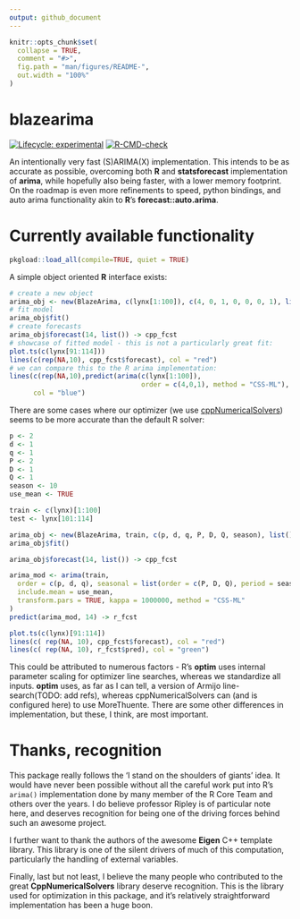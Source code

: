 ```yaml
---
output: github_document
---
```


<!-- README.md is generated from README.Rmd. Please edit that file -->

```r
knitr::opts_chunk$set(
  collapse = TRUE,
  comment = "#>",
  fig.path = "man/figures/README-",
  out.width = "100%"
)
```

# blazearima

<!-- badges: start -->
[![Lifecycle: experimental](https://img.shields.io/badge/lifecycle-experimental-orange.svg)](https://lifecycle.r-lib.org/articles/stages.html#experimental)
[![R-CMD-check](https://github.com/JSzitas/fasttbats/workflows/R-CMD-check/badge.svg)](https://github.com/JSzitas/fasttbats/actions)
<!-- badges: end -->

An intentionally very fast (S)ARIMA(X) implementation. This intends to be as accurate as possible, overcoming both **R** and **statsforecast** implementation
of **arima**, while hopefully also being faster, with a lower memory footprint. 
<!-- This faster goal seems to have been reached, at least comparing against **R**'s arima:  -->
On the roadmap is even more refinements to speed, python bindings, and auto arima functionality akin to **R**'s **forecast::auto.arima**.

# Currently available functionality 

```r
pkgload::load_all(compile=TRUE, quiet = TRUE)
```

A simple object oriented **R** interface exists: 


```r
# create a new object 
arima_obj <- new(BlazeArima, c(lynx[1:100]), c(4, 0, 1, 0, 0, 0, 1), list(), "Gardner", "CSS-ML", c(TRUE, FALSE, TRUE), 1000000)
# fit model
arima_obj$fit()
# create forecasts
arima_obj$forecast(14, list()) -> cpp_fcst
# showcase of fitted model - this is not a particularly great fit: 
plot.ts(c(lynx[91:114]))
lines(c(rep(NA,10), cpp_fcst$forecast), col = "red")
# we can compare this to the R arima implementation:
lines(c(rep(NA,10),predict(arima(c(lynx[1:100]),
                                 order = c(4,0,1), method = "CSS-ML"), 14)$pred),
      col = "blue")
```


There are some cases where our optimizer (we use [cppNumericalSolvers](https://github.com/PatWie/CppNumericalSolvers)) seems to be more accurate than the default R solver:

```r

p <- 2
d <- 1
q <- 1
P <- 2
D <- 1
Q <- 1
season <- 10
use_mean <- TRUE

train <- c(lynx)[1:100]
test <- lynx[101:114]

arima_obj <- new(BlazeArima, train, c(p, d, q, P, D, Q, season), list(), "Gardner", "CSS-ML", c(use_mean, TRUE), 1000000)
arima_obj$fit()

arima_obj$forecast(14, list()) -> cpp_fcst

arima_mod <- arima(train,
  order = c(p, d, q), seasonal = list(order = c(P, D, Q), period = season),
  include.mean = use_mean,
  transform.pars = TRUE, kappa = 1000000, method = "CSS-ML"
)
predict(arima_mod, 14) -> r_fcst

plot.ts(c(lynx)[91:114])
lines(c( rep(NA, 10), cpp_fcst$forecast), col = "red")
lines(c( rep(NA, 10), r_fcst$pred), col = "green")

```

This could be attributed to numerous factors - R's **optim** uses internal parameter scaling for optimizer line searches, whereas we standardize all inputs. 
**optim** uses, as far as I can tell, a version of Armijo line-search(TODO: add refs), whereas cppNumericalSolvers can (and is configured here) to use MoreThuente. There are some other differences in implementation, but these, I think, are most important.

# Thanks, recognition

This package really follows the 'I stand on the shoulders of giants' idea. It would have never been possible without all the careful work put into R's `arima()` implementation done by many member of the R Core Team and others over the years. I do believe professor Ripley is of particular note here, and deserves recognition for being one of the driving forces behind such an awesome project. 

I further want to thank the authors of the awesome **Eigen** C++ template library. This library is one of the silent drivers of much of this computation, particularly the handling of external variables. 

Finally, last but not least, I believe the many people who contributed to the great **CppNumericalSolvers** library deserve recognition. This is the library used for optimization in this package, and it's relatively straightforward implementation has been a huge boon. 



